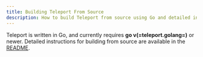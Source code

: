 ```yaml
---
title: Building Teleport From Source
description: How to build Teleport from source using Go and detailed instructions for building from source.
---
```


Teleport is written in Go, and currently requires **go v(=teleport.golang=)** or
newer. Detailed instructions for building from source are available in the
[README](https://github.com/gravitational/teleport#building-teleport).
